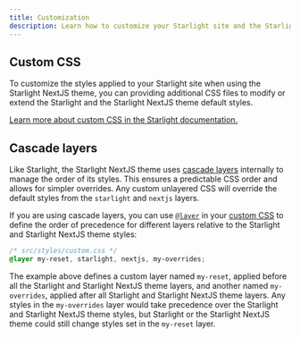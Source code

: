 ```yaml
---
title: Customization
description: Learn how to customize your Starlight site and the Starlight NextJS theme with custom CSS.
---
```


## Custom CSS

To customize the styles applied to your Starlight site when using the Starlight NextJS theme, you can providing additional CSS files to modify or extend the Starlight and the Starlight NextJS theme default styles.

[Learn more about custom CSS in the Starlight documentation.](https://starlight.astro.build/guides/css-and-tailwind/#custom-css-styles)

## Cascade layers

Like Starlight, the Starlight NextJS theme uses [cascade layers](https://developer.mozilla.org/en-US/docs/Learn/CSS/Building_blocks/Cascade_layers) internally to manage the order of its styles.
This ensures a predictable CSS order and allows for simpler overrides.
Any custom unlayered CSS will override the default styles from the `starlight` and `nextjs` layers.

If you are using cascade layers, you can use [`@layer`](https://developer.mozilla.org/en-US/docs/Web/CSS/@layer) in your [custom CSS](https://starlight.astro.build/guides/css-and-tailwind/#custom-css-styles) to define the order of precedence for different layers relative to the Starlight and Starlight NextJS theme styles:

```css "starlight" "nextjs"
/* src/styles/custom.css */
@layer my-reset, starlight, nextjs, my-overrides;
```

The example above defines a custom layer named `my-reset`, applied before all the Starlight and Starlight NextJS theme layers, and another named `my-overrides`, applied after all Starlight and Starlight NextJS theme layers.
Any styles in the `my-overrides` layer would take precedence over the Starlight and Starlight NextJS theme styles, but Starlight or the Starlight NextJS theme could still change styles set in the `my-reset` layer.
